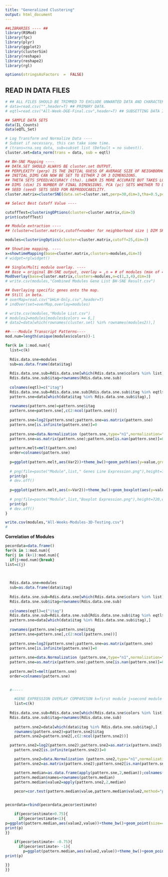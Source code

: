 ```yaml
---
title: "Generalized Clustering"
output: html_document
---
```


```r
##LIBRARIES ---- ##
library(RSMod)
library(fpc)
library(plyr)
library(ggplot2)
library(clusterSim)
library(reshape)
library(reshape2)
library(rgl)

options(stringsAsFactors  =  FALSE)
```

## READ IN DATA FILES
```r
# ## ALL FILES SHOULD BE TRIMMED TO EXCLUDE UNWANTED DATA AND CHARACTERS. SEE SAMPLE DATA SETS FOR EXAMPLE OF FORMATTING. (GENES BY ROW, REPLICATES BY COLUMN).
# data=read.csv("",header=T) ## PRIMARY DATA.
# eqtl=read.csv("All-Week-DGE-Final.csv",header=T) ## SUBSETTING DATA IF USED.

## SAMPLE DATA SETS
data(IL_Counts)
data(eQTL_Set)
```

```r
# Log Transform and Normalize Data ----
# Subset if necessary, this can take some time.
# (trans=rna.seq data, sub=subset list (Default = no subest)).
cluster.set=data_norm(trans = data, sub = eqtl)
```

```r
## BH-SNE Mapping ----
## DATA.SET SHOULD ALWAYS BE cluster.set OUTPUT.
## PERPLEXITY (perp) IS THE INITIAL GUESS OF AVERAGE SIZE OF NEIGHBORHOOD FOR EACH POINT. RANGES 5-50.
## INITIAL_DIMS CAN NOW BE SET TO EITHER 2 OR 3 DIMENSIONS.
## THETA SETS SPEED/ACCURACY (tha). LOWER IS MORE ACCURATE BUT TAKES LONGER.
## DIMS (dim) IS NUMBER OF FINAL DIMENSIONS. PCA (pc) SETS WHETHER TO DO A PCA ANALYSIS PRIOR TO BH-SNE.
## SEED (seed) SETS SEED FOR REPRODUCABILITY.
cluster.matrix=clusterSNE(data.set=cluster.set,perp=30,dim=3,tha=0.5,pc=F,iter=1000,seed=0, lying = 500)
```

```r
## Select Best Cutoff Value ----

cutoffTest=clusteringOPtions(cluster=cluster.matrix,dim=3)
print(cutoffTest)
```


```r
## Module extraction ----
## (cluster=cluster.matrix,cutoff=number for neighborhood size | DIM SHOULD EQUAL THE NUMBER OF DIMENSIONS | Choose cutoff from cutoffTest).

modules=clusteringOptics(cluster=cluster.matrix,cutoff=25,dim=3)
```

```r
## Showtime mapping. ----
x=showtimeMapping(base=cluster.matrix,clusters=modules,dim=3)
# widget=rglwidget()

```

```r
## Single/Multi module overlay. ----
## Base = original BH-SNE output, overlay = ,n = # of modules (max of 4 for 2D), n = modules of interest (for 3D)
ModOverlay(base=cluster.matrix,clusters=modules,n=c(1,3,4),dim=3)
# write.csv(modules,"Combined Modules Gene List BH-SNE Result.csv")
```

```r
## Overlaying specific genes onto the map.
## Still in beta.
# overMap=read.csv("bHLH-Only.csv",header=T)
# indOver(set=overMap,overlay=modules)

# write.csv(modules,"Module List.csv")
# modules2=modules[modules$colors == 6,]
# data2=data[which(rownames(cluster.set) %in% rownames(modules2)),]
```


```r
##----Module Transcript Patterns----
mod.num=length(unique(modules$colors))-1

for(k in 1:mod.num){
  list=c(k)
  
  Rdis.data.sne=modules
  sub=as.data.frame(data$itag)
  
  Rdis.data.sne.sub=Rdis.data.sne[which(Rdis.data.sne$colors %in% list),]
  Rdis.data.sne.sub$itag=rownames(Rdis.data.sne.sub)
  
  colnames(eqtl)=c("itag")
  Rdis.data.sne.sub=Rdis.data.sne.sub[Rdis.data.sne.sub$itag %in% eqtl$itag,]
  pattern.sne=data[which(data$itag %in% Rdis.data.sne.sub$itag),]
  
  rownames(pattern.sne)=pattern.sne$itag
  pattern.sne=pattern.sne[,c(2:ncol(pattern.sne))]
  
  pattern.sne=log2(pattern.sne);pattern.sne=as.matrix(pattern.sne)
  pattern.sne[is.infinite(pattern.sne)]=0
  
  pattern.sne=data.Normalization (pattern.sne,type="n1",normalization="row")
  pattern.sne=as.matrix(pattern.sne);pattern.sne[is.nan(pattern.sne)]=0
  
  pattern.melt=melt(pattern.sne)
  order=colnames(pattern.sne)
  
  p=ggplot(pattern.melt,aes(Var2))+theme_bw()+geom_path(aes(y=value,group=Var1),alpha=0.5,colour="darkblue")+xlab("Genotype")+scale_x_discrete(limit=order)+ylab("Relative Expression")+ggtitle("")+theme(axis.text.x=element_text(angle=-45,vjust=1,hjust=0,size=16),axis.title.x=element_text(size=18),axis.title.y=element_text(size=18),title=element_text(size=20))+ggtitle(k)
  
  # png(file=paste("Module",list," Genes Line Expression.png"),height=720,width=1280)
  print(p)
  # dev.off()
  
  p=ggplot(pattern.melt,aes(x=Var2))+theme_bw()+geom_boxplot(aes(y=value),outlier.size=1)+theme(axis.text.x=element_text(angle=90))+xlab("Introgression Line")+ylab("Relative Transcript Level")+ggtitle("")+scale_x_discrete(limit=order)+geom_hline(yintercept=c(-1,1),linetype=2,size=1)+theme(axis.text.x=element_text(angle=-90,vjust=.15,hjust=0,size=14))+theme(axis.text.y=element_text(size=14))+theme(axis.title.x=element_text(size=16))+theme(axis.title.y=element_text(size=16,vjust=1.3))+ggtitle(k)
  
  # png(file=paste("Module",list,"Boxplot Expression.png"),height=720,width=1280)
  print(p)
  # dev.off()
}
```
```r
write.csv(modules,"All-Weeks-Modules-3D-Testing.csv")
# 
```

**Correlation of Modules**
```r

pecordata=data.frame()
for(k in 1:mod.num){
for(j in (k+1):mod.num){
  if(j>mod.num){break}
list=c(j)

  
  
  Rdis.data.sne=modules
  sub=as.data.frame(data$itag)
  
  Rdis.data.sne.sub=Rdis.data.sne[which(Rdis.data.sne$colors %in% list),]
  Rdis.data.sne.sub$itag=rownames(Rdis.data.sne.sub)
  
  colnames(eqtl)=c("itag")
  Rdis.data.sne.sub=Rdis.data.sne.sub[Rdis.data.sne.sub$itag %in% eqtl$itag,]
  pattern.sne=data[which(data$itag %in% Rdis.data.sne.sub$itag),]
  
  rownames(pattern.sne)=pattern.sne$itag
  pattern.sne=pattern.sne[,c(2:ncol(pattern.sne))]
  
  pattern.sne=log2(pattern.sne);pattern.sne=as.matrix(pattern.sne)
  pattern.sne[is.infinite(pattern.sne)]=0
  
  pattern.sne=data.Normalization (pattern.sne,type="n1",normalization="row")
  pattern.sne=as.matrix(pattern.sne);pattern.sne[is.nan(pattern.sne)]=0
  
  pattern.melt=melt(pattern.sne)
  order=colnames(pattern.sne)
  

  #-----

	#GENE EXPRESSION OVERLAY COMPARISON k=first module j=second module (Ribbon Graph)
	list=c(k)
	
  Rdis.data.sne.sub=Rdis.data.sne[which(Rdis.data.sne$colors %in% list),]
  Rdis.data.sne.sub$itag=rownames(Rdis.data.sne.sub)
  	
	pattern.sne2=data[which(data$itag %in% Rdis.data.sne.sub$itag),]
	rownames(pattern.sne2)=pattern.sne2$itag
	pattern.sne2=pattern.sne2[,c(2:ncol(pattern.sne2))]

  pattern.sne2=log2(pattern.sne2);pattern.sne2=as.matrix(pattern.sne2)
	pattern.sne2[is.infinite(pattern.sne2)]=0

	pattern.sne2=data.Normalization (pattern.sne2,type="n1",normalization="row")
	pattern.sne2=as.matrix(pattern.sne2);pattern.sne2[is.nan(pattern.sne2)]=0

	pattern.median=as.data.frame(apply(pattern.sne,2,median));colnames(pattern.median)="value"
	pattern.median$names=rownames(pattern.median)
	pattern.median$value2=apply(pattern.sne2,2,median)
	
	pecor=cor.test(pattern.median$value,pattern.median$value2,method="pearson")


pecordata=rbind(pecordata,pecor$estimate)

	if(pecor$estimate>0.75){
	  if(pecor$estimate<1){
p=ggplot(pattern.median,aes(value2,value))+theme_bw()+geom_point(size=4)+stat_smooth(method="lm",colour="red",se=F,size=1.5)+theme(panel.grid.major=element_line(colour="black"))+theme(panel.grid.minor=element_line(colour="white"))+theme(panel.border=element_rect(colour="black"))+xlab(paste("Module",k))+ylab(paste("Module",j))
print(p)
}}
	
	if(pecor$estimate< -0.75){
	  if(pecor$estimate> -1){
	    p=ggplot(pattern.median,aes(value2,value))+theme_bw()+geom_point(size=4)+stat_smooth(method="lm",colour="red",se=F,size=1.5)+theme(panel.grid.major=element_line(colour="black"))+theme(panel.grid.minor=element_line(colour="white"))+theme(panel.border=element_rect(colour="black"))+xlab(paste("Module",k))+ylab(paste("Module",j))
print(p)

}}
}}

```
